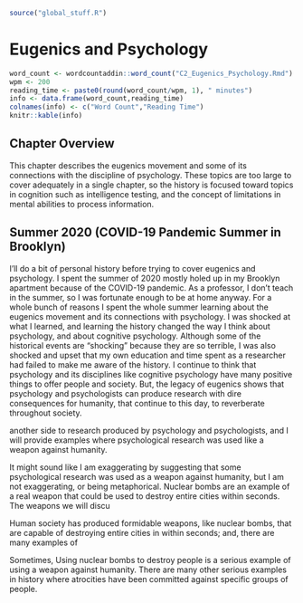 ```r
source("global_stuff.R")
```

# Eugenics and Psychology

```r
word_count <- wordcountaddin::word_count("C2_Eugenics_Psychology.Rmd")
wpm <- 200
reading_time <- paste0(round(word_count/wpm, 1), " minutes")
info <- data.frame(word_count,reading_time)
colnames(info) <- c("Word Count","Reading Time")
knitr::kable(info)
```

## Chapter Overview

This chapter describes the eugenics movement and some of its connections with the discipline of psychology. These topics are too large to cover adequately in a single chapter, so the history is focused toward topics in cognition such as intelligence testing, and the concept of limitations in mental abilities to process information.

## Summer 2020 (COVID-19 Pandemic Summer in Brooklyn)

I'll do a bit of personal history before trying to cover eugenics and psychology. I spent the summer of 2020 mostly holed up in my Brooklyn apartment because of the COVID-19 pandemic. As a professor, I don't teach in the summer, so I was fortunate enough to be at home anyway. For a whole bunch of reasons I spent the whole summer learning about the eugenics movement and its connections with psychology. I was shocked at what I learned, and learning the history changed the way I think about psychology, and about cognitive psychology. Although some of the historical events are "shocking" because they are so terrible, I was also shocked and upset that my own education and time spent as a researcher had failed to make me aware of the history. I continue to think that psychology and its disciplines like cognitive psychology have many positive things to offer people and society. But, the legacy of eugenics shows that psychology and psychologists can produce research with dire consequences for humanity, that continue to this day, to reverberate throughout society.


another side to research produced by psychology and psychologists, and I will provide examples where psychological research was used like a weapon against humanity. 

It might sound like I am exaggerating by suggesting that some psychological research was used as a weapon against humanity, but I am not exaggerating, or being metaphorical. Nuclear bombs are an example of a real weapon that could be used to destroy entire cities within seconds. The weapons we will discu

Human society has produced formidable weapons, like nuclear bombs, that are capable of destroying entire cities in within seconds; and, there are many examples of 


Sometimes, Using nuclear bombs to destroy people is a serious example of using a weapon against humanity. There are many other serious examples in history where atrocities have been committed against specific groups of people. 










